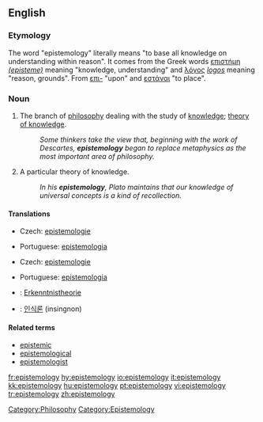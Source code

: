 ==English==
===Etymology===
The word "epistemology" literally means "to base all knowledge on understanding within reason". It comes from the Greek words [[επιστήμη]] ''[[(episteme)]]'' meaning "knowledge, understanding" and [[λόγος]] ''[[logos]]'' meaning "reason, grounds". From [[επι-]] "upon" and [[εστάναι]] "to place".


{{wikipedia}}
===Noun===
{{en-noun|epistemolog|ies}}

# {{context|not [[countable]]}} The branch of [[philosophy]] dealing with the study of [[knowledge]]; [[theory of knowledge]].
#:''Some thinkers take the view that, beginning with the work of Descartes, '''epistemology''' began to replace metaphysics as the most important area of philosophy.''
# {{countable}} A particular theory of knowledge.
#:''In his '''epistemology''', Plato maintains that our knowledge of universal concepts is a kind of recollection.''

====Translations====
{{trans-top|branch of philosophy dealing with the study of knowledge}}
*Czech: [[epistemologie]] {{f}}
{{trans-mid}}
*Portuguese: [[epistemologia]] {{f}}
{{trans-bottom}}

{{trans-top|particular theory of knowledge}}
*Czech: [[epistemologie]] {{f}}
{{trans-mid}}
*Portuguese: [[epistemologia]] {{f}}
{{trans-bottom}}

{{checktrans-top}}
*{{ttbc|German}}: [[Erkenntnistheorie]] {{f}}
*{{ttbc|Korean}}: [[인식론]] (insingnon)
{{trans-bottom}}

====Related terms====
* [[epistemic]]
* [[epistemological]]
* [[epistemologist]]

[[Category:Philosophy]]
[[Category:Epistemology]]

[[fr:epistemology]]
[[hy:epistemology]]
[[io:epistemology]]
[[it:epistemology]]
[[kk:epistemology]]
[[hu:epistemology]]
[[pt:epistemology]]
[[vi:epistemology]]
[[tr:epistemology]]
[[zh:epistemology]]